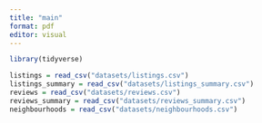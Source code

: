 ```yaml
---
title: "main"
format: pdf
editor: visual
---
```


```r
library(tidyverse)
```

```r
listings = read_csv("datasets/listings.csv")
listings_summary = read_csv("datasets/listings_summary.csv")
reviews = read_csv("datasets/reviews.csv")
reviews_summary = read_csv("datasets/reviews_summary.csv")
neighbourhoods = read_csv("datasets/neighbourhoods.csv")
```